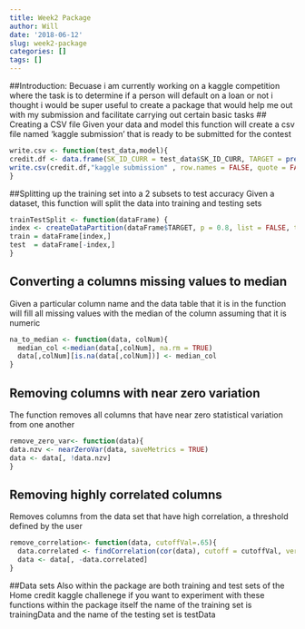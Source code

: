 ```yaml
---
title: Week2 Package
author: Will
date: '2018-06-12'
slug: week2-package
categories: []
tags: []
---
```

##Introduction:
Becuase i am currently working on a kaggle competition where the task is to determine if a person will default on a loan or not i thought i would be super useful to create a package that would help me out with my submission and facilitate carrying out certain basic tasks
## Creating a CSV file
 Given your data and model this function will create a csv file named 'kaggle submission' that is ready to be submitted for the contest
```r
write.csv <- function(test_data,model){
credit.df <- data.frame(SK_ID_CURR = test_data$SK_ID_CURR, TARGET = predict(model,test_data))
write.csv(credit.df,"kaggle submission" , row.names = FALSE, quote = FALSE)
}
```

##Splitting up the training set into a 2 subsets to test accuracy
Given a dataset, this function will split the data into training and testing sets
```r
trainTestSplit <- function(dataFrame) {
index <- createDataPartition(dataFrame$TARGET, p = 0.8, list = FALSE, times = 1)[,1]
train = dataFrame[index,]
test  = dataFrame[-index,]
}
```
## Converting a columns missing values to median 
Given a particular column name and the data table that it is in the function
will fill all missing values with the median of the column assuming that it is numeric
```r
na_to_median <- function(data, colNum){
  median_col <-median(data[,colNum], na.rm = TRUE)
  data[,colNum][is.na(data[,colNum])] <- median_col
}
```
## Removing columns with near zero variation
The function removes all columns that have near zero statistical variation from one another
```r
remove_zero_var<- function(data){
data.nzv <- nearZeroVar(data, saveMetrics = TRUE)
data <- data[, !data.nzv]
}
```
## Removing highly correlated columns
Removes columns from the data set that have high correlation, a threshold defined by the user
```r
remove_correlation<- function(data, cutoffVal=.65){
  data.correlated <- findCorrelation(cor(data), cutoff = cutoffVal, verbose = TRUE, exact = TRUE)
  data <- data[, -data.correlated]
}
```
##Data sets
Also within the package are both training and test sets of the Home credit kaggle challenege if you want to experiment with these functions within the package itself the name of the training set is trainingData and the name of the testing set is testData